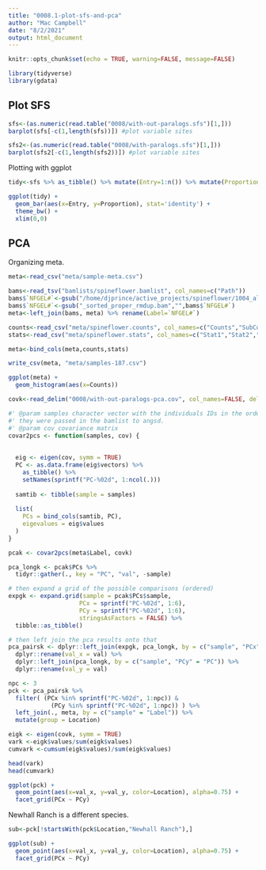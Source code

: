 ```yaml
---
title: "0008.1-plot-sfs-and-pca"
author: "Mac Campbell"
date: "8/2/2021"
output: html_document
---
```


```r
knitr::opts_chunk$set(echo = TRUE, warning=FALSE, message=FALSE)
```

```r
library(tidyverse)
library(gdata)
```

## Plot SFS 
```r
sfs<-(as.numeric(read.table("0008/with-out-paralogs.sfs")[1,])) 
barplot(sfs[-c(1,length(sfs))]) #plot variable sites 
```
```r
sfs2<-(as.numeric(read.table("0008/with-paralogs.sfs")[1,])) 
barplot(sfs2[-c(1,length(sfs2))]) #plot variable sites 
```

Plotting with ggplot
```r
tidy<-sfs %>% as_tibble() %>% mutate(Entry=1:n()) %>% mutate(Proportion=value/sum(value)) %>% mutate(Paralogs="Without")

ggplot(tidy) +
  geom_bar(aes(x=Entry, y=Proportion), stat='identity') +
  theme_bw() +
  xlim(0,0)
```

## PCA

Organizing meta.

```r
meta<-read_csv("meta/sample-meta.csv")

bams<-read_tsv("bamlists/spineflower.bamlist", col_names=c("Path"))
bams$`NFGEL#`<-gsub("/home/djprince/active_projects/spineflower/1004_alignments/","",bams$Path)
bams$`NFGEL#`<-gsub("_sorted_proper_rmdup.bam","",bams$`NFGEL#`)
meta<-left_join(bams, meta) %>% rename(Label=`NFGEL#`)

counts<-read_csv("meta/spineflower.counts", col_names=c("Counts","SubCounts"))
stats<-read_csv("meta/spineflower.stats", col_names=c("Stat1","Stat2","Mapped"))

meta<-bind_cols(meta,counts,stats)

write_csv(meta, "meta/samples-187.csv")
```

```r
ggplot(meta) +
  geom_histogram(aes(x=Counts))

```

```r
covk<-read_delim("0008/with-out-paralogs-pca.cov", col_names=FALSE, delim=" ") %>% as.matrix()
```

```r
#' @param samples character vector with the individuals IDs in the order in which
#' they were passed in the bamlist to angsd.
#' @param cov covariance matrix
covar2pcs <- function(samples, cov) {
  
  
  eig <- eigen(cov, symm = TRUE)
  PC <- as.data.frame(eig$vectors) %>%
    as_tibble() %>%
    setNames(sprintf("PC-%02d", 1:ncol(.)))
  
  samtib <- tibble(sample = samples)
  
  list(
    PCs = bind_cols(samtib, PC),
    eigevalues = eig$values
  )
}
```

```r
pcak <- covar2pcs(meta$Label, covk)

pca_longk <- pcak$PCs %>%
  tidyr::gather(., key = "PC", "val", -sample)

# then expand a grid of the possible comparisons (ordered)
expgk <- expand.grid(sample = pcak$PCs$sample,
                    PCx = sprintf("PC-%02d", 1:6),
                    PCy = sprintf("PC-%02d", 1:6),
                    stringsAsFactors = FALSE) %>%
  tibble::as_tibble()

# then left join the pca results onto that
pca_pairsk <- dplyr::left_join(expgk, pca_longk, by = c("sample", "PCx" = "PC")) %>%
  dplyr::rename(val_x = val) %>%
  dplyr::left_join(pca_longk, by = c("sample", "PCy" = "PC")) %>%
  dplyr::rename(val_y = val)

npc <- 3
pck <- pca_pairsk %>%
  filter( (PCx %in% sprintf("PC-%02d", 1:npc)) & 
            (PCy %in% sprintf("PC-%02d", 1:npc)) ) %>%
  left_join(., meta, by = c("sample" = "Label")) %>%
  mutate(group = Location) 

eigk <- eigen(covk, symm = TRUE)
vark <-eigk$values/sum(eigk$values)
cumvark <-cumsum(eigk$values)/sum(eigk$values)

head(vark)
head(cumvark)
```

```r
ggplot(pck) +
  geom_point(aes(x=val_x, y=val_y, color=Location), alpha=0.75) +
  facet_grid(PCx ~ PCy)
```
Newhall Ranch is a different species.

```r
sub<-pck[!startsWith(pck$Location,"Newhall Ranch"),]
```

```r
ggplot(sub) +
  geom_point(aes(x=val_x, y=val_y, color=Location), alpha=0.75) +
  facet_grid(PCx ~ PCy)
```